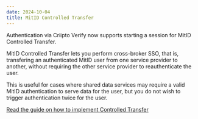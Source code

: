 ```yaml
---
date: 2024-10-04
title: MitID Controlled Transfer
---
```



Authentication via Criipto Verify now supports starting a session for MitID Controlled Transfer.

MitID Controlled Transfer lets you perform cross-broker SSO, that is, transfering an authenticated MitID user
from one service provider to another, without requiring the other service provider to reauthenticate the user.

This is useful for cases where shared data services may require a valid MitID authentication to serve data for the user,
but you do not wish to trigger authentication twice for the user.

[Read the guide on how to implement Controlled Transfer](https://docs.criipto.com/verify/e-ids/danish-mitid/#controlled-transfer)